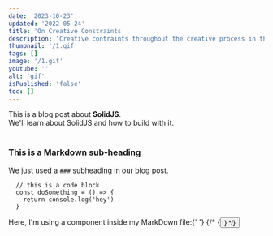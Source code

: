 ```yaml
---
date: '2023-10-23'
updated: '2022-05-24'
title: 'On Creative Constraints'
description: 'Creative contraints throughout the creative process in the pursuit of mastery'
thumbnail: '/1.gif'
tags: []
image: '/1.gif'
youtube: ''
alt: 'gif'
isPublished: 'false'
toc: []
---
```


<div>
  This is a blog post about <strong>SolidJS</strong>. <br />
  We'll learn about SolidJS and how to build with it.
</div>

<br />

### This is a Markdown sub-heading

We just used a `###` subheading in our blog post.

```
  // this is a code block
  const doSomething = () => {
    return console.log('hey')
  }
```

<div>
  Here, I'm using a component inside my MarkDown file:{' '}
  {/* {<Button text={'Click me'} />} */}
</div>
